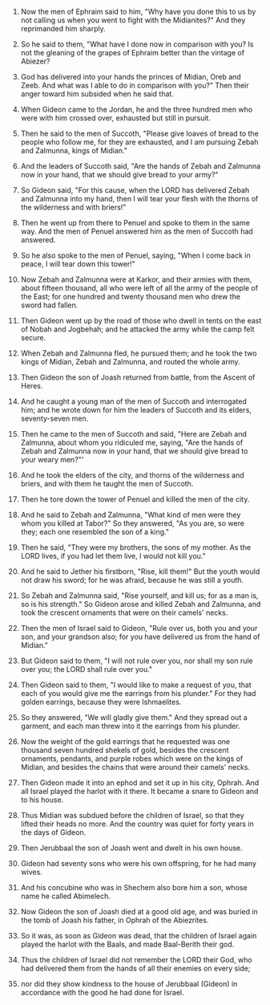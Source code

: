 
1. Now the men of Ephraim said to him, "Why have you done this to us by not calling us when you went to fight with the Midianites?" And they reprimanded him sharply.

2. So he said to them, "What have I done now in comparison with you? Is not the gleaning of the grapes of Ephraim better than the vintage of Abiezer?

3. God has delivered into your hands the princes of Midian, Oreb and Zeeb. And what was I able to do in comparison with you?" Then their anger toward him subsided when he said that.

4. When Gideon came to the Jordan, he and the three hundred men who were with him crossed over, exhausted but still in pursuit.

5. Then he said to the men of Succoth, "Please give loaves of bread to the people who follow me, for they are exhausted, and I am pursuing Zebah and Zalmunna, kings of Midian."

6. And the leaders of Succoth said, "Are the hands of Zebah and Zalmunna now in your hand, that we should give bread to your army?"

7. So Gideon said, "For this cause, when the LORD has delivered Zebah and Zalmunna into my hand, then I will tear your flesh with the thorns of the wilderness and with briers!"

8. Then he went up from there to Penuel and spoke to them in the same way. And the men of Penuel answered him as the men of Succoth had answered.

9. So he also spoke to the men of Penuel, saying, "When I come back in peace, I will tear down this tower!"

10. Now Zebah and Zalmunna were at Karkor, and their armies with them, about fifteen thousand, all who were left of all the army of the people of the East; for one hundred and twenty thousand men who drew the sword had fallen.

11. Then Gideon went up by the road of those who dwell in tents on the east of Nobah and Jogbehah; and he attacked the army while the camp felt secure.

12. When Zebah and Zalmunna fled, he pursued them; and he took the two kings of Midian, Zebah and Zalmunna, and routed the whole army.

13. Then Gideon the son of Joash returned from battle, from the Ascent of Heres.

14. And he caught a young man of the men of Succoth and interrogated him; and he wrote down for him the leaders of Succoth and its elders, seventy-seven men.

15. Then he came to the men of Succoth and said, "Here are Zebah and Zalmunna, about whom you ridiculed me, saying, "Are the hands of Zebah and Zalmunna now in your hand, that we should give bread to your weary men?"'

16. And he took the elders of the city, and thorns of the wilderness and briers, and with them he taught the men of Succoth.

17. Then he tore down the tower of Penuel and killed the men of the city.

18. And he said to Zebah and Zalmunna, "What kind of men were they whom you killed at Tabor?" So they answered, "As you are, so were they; each one resembled the son of a king."

19. Then he said, "They were my brothers, the sons of my mother. As the LORD lives, if you had let them live, I would not kill you."

20. And he said to Jether his firstborn, "Rise, kill them!" But the youth would not draw his sword; for he was afraid, because he was still a youth.

21. So Zebah and Zalmunna said, "Rise yourself, and kill us; for as a man is, so is his strength." So Gideon arose and killed Zebah and Zalmunna, and took the crescent ornaments that were on their camels' necks.

22. Then the men of Israel said to Gideon, "Rule over us, both you and your son, and your grandson also; for you have delivered us from the hand of Midian."

23. But Gideon said to them, "I will not rule over you, nor shall my son rule over you; the LORD shall rule over you."

24. Then Gideon said to them, "I would like to make a request of you, that each of you would give me the earrings from his plunder." For they had golden earrings, because they were Ishmaelites.

25. So they answered, "We will gladly give them." And they spread out a garment, and each man threw into it the earrings from his plunder.

26. Now the weight of the gold earrings that he requested was one thousand seven hundred shekels of gold, besides the crescent ornaments, pendants, and purple robes which were on the kings of Midian, and besides the chains that were around their camels' necks.

27. Then Gideon made it into an ephod and set it up in his city, Ophrah. And all Israel played the harlot with it there. It became a snare to Gideon and to his house.

28. Thus Midian was subdued before the children of Israel, so that they lifted their heads no more. And the country was quiet for forty years in the days of Gideon.

29. Then Jerubbaal the son of Joash went and dwelt in his own house.

30. Gideon had seventy sons who were his own offspring, for he had many wives.

31. And his concubine who was in Shechem also bore him a son, whose name he called Abimelech.

32. Now Gideon the son of Joash died at a good old age, and was buried in the tomb of Joash his father, in Ophrah of the Abiezrites.

33. So it was, as soon as Gideon was dead, that the children of Israel again played the harlot with the Baals, and made Baal-Berith their god.

34. Thus the children of Israel did not remember the LORD their God, who had delivered them from the hands of all their enemies on every side;

35. nor did they show kindness to the house of Jerubbaal (Gideon) in accordance with the good he had done for Israel.


